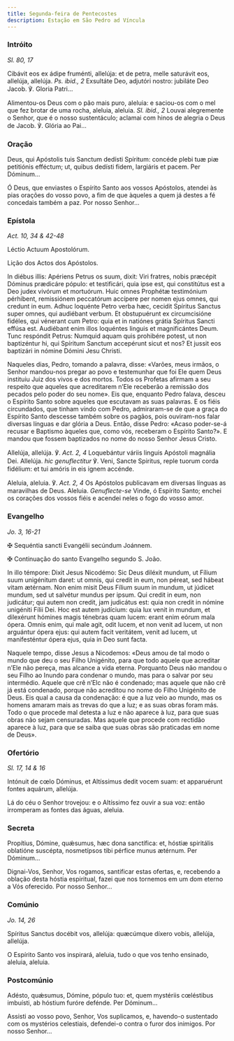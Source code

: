 ```yaml
---
title: Segunda-feira de Pentecostes
description: Estação em São Pedro ad Víncula
---
```


### Intróito

<em>Sl. 80, 17</em>

<div class="side-by-side not-content">

Cibávit eos ex ádipe fruménti, allelúja: et de petra, melle saturávit eos, allelúja, allelúja. <em>Ps. ibid., 2</em> Exsultáte Deo, adjutóri nostro: jubiláte Deo Jacob. ℣. Gloria Patri...

Alimentou-os Deus com o pão mais puro, aleluia: e saciou-os com o mel que fez brotar de uma rocha, aleluia, aleluia. <em>Sl. ibid., 2</em> Louvai alegremente o Senhor, que é o nosso sustentáculo; aclamai com hinos de alegria o Deus de Jacob. ℣. Glória ao Pai...

</div>

### Oração

<div class="side-by-side not-content">

Deus, qui Apóstolis tuis Sanctum dedísti Spíritum: concéde plebi tuæ piæ petitiónis efféctum; ut, quibus dedísti fidem, largiáris et pacem. Per Dóminum...

Ó Deus, que enviastes o Espírito Santo aos vossos Apóstolos, atendei às pias orações do vosso povo, a fim de que àqueles a quem já destes a fé concedais também a paz. Por nosso Senhor...

</div>

### Epístola

<em>Act. 10, 34 & 42-48</em>

<div class="side-by-side not-content">

Léctio Actuum Apostolórum.

Lição dos Actos dos Apóstolos.

In diébus illis: Apériens Petrus os suum, dixit: Viri fratres, nobis præcépit Dóminus prædicáre pópulo: et testificári, quia ipse est, qui constitútus est a Deo judex vivórum et mortuórum. Huic omnes Prophétæ testimónium pérhibent, remissiónem peccatórum accípere per nomen ejus omnes, qui credunt in eum. Adhuc loquénte Petro verba hæc, cecidit Spíritus Sanctus super omnes, qui audiébant verbum. Et obstupuérunt ex circumcisióne fidéles, qui vénerant cum Petro: quia et in natiónes grátia Spíritus Sancti effúsa est. Audiébant enim illos loquéntes linguis et magnificántes Deum. Tunc respóndit Petrus: Numquid aquam quis prohibére potest, ut non baptizéntur hi, qui Spíritum Sanctum accepérunt sicut et nos? Et jussit eos baptizári in nómine Dómini Jesu Christi.

Naqueles dias, Pedro, tomando a palavra, disse: «Varões, meus irmãos, o Senhor mandou-nos pregar ao povo e testemunhar que foi Ele quem Deus instituiu Juiz dos vivos e dos mortos. Todos os Profetas afirmam a seu respeito que aqueles que acreditarem n’Ele receberão a remissão dos pecados pelo poder do seu nome». Eis que, enquanto Pedro falava, desceu o Espírito Santo sobre aqueles que escutavam as suas palavras. E os fiéis circundados, que tinham vindo com Pedro, admiraram-se de que a graça do Espírito Santo descesse também sobre os pagãos, pois ouviram-nos falar diversas línguas e dar glória a Deus. Então, disse Pedro: «Acaso poder-se-á recusar e Baptismo àqueles que, como vós, receberam o Espírito Santo?». E mandou que fossem baptizados no nome do nosso Senhor Jesus Cristo.

</div>

<div class="side-by-side not-content">

Allelúja, allelúja. ℣. <em>Act. 2, 4</em> Loquebántur váriis linguis Apóstoli magnália Dei. Allelúja. <em>hic genuflectitur</em> ℣. Veni, Sancte Spiritus, reple tuorum corda fidélium: et tui amóris in eis ignem accénde.

Aleluia, aleluia. ℣. <em>Act. 2, 4</em> Os Apóstolos publicavam em diversas línguas as maravilhas de Deus. Aleluia. <em>Genuflecte-se</em> Vinde, ó Espírito Santo; enchei os corações dos vossos fiéis e acendei neles o fogo do vosso amor.

</div>

### Evangelho

<em>Jo. 3, 16-21</em>

<div class="side-by-side not-content">

<span class="cross text-red-500">✠</span> Sequéntia sancti Evangélii secúndum Joánnem.

<span class="cross text-red-500">✠</span> Continuação do santo Evangelho segundo
S. João.

In illo témpore: Dixit Jesus Nicodémo: Sic Deus diléxit mundum, ut Fílium suum unigénitum daret: ut omnis, qui credit in eum, non péreat, sed hábeat vitam ætérnam. Non enim misit Deus Fílium suum in mundum, ut júdicet mundum, sed ut salvétur mundus per ipsum. Qui credit in eum, non judicátur; qui autem non credit, jam judicátus est: quia non credit in nómine unigéniti Fílii Dei. Hoc est autem judícium: quia lux venit in mundum, et dilexérunt hómines magis ténebras quam lucem: erant enim eórum mala ópera. Omnis enim, qui male agit, odit lucem, et non venit ad lucem, ut non arguántur ópera ejus: qui autem facit veritátem, venit ad lucem, ut manifesténtur ópera ejus, quia in Deo sunt facta.

Naquele tempo, disse Jesus a Nicodemos: «Deus amou de tal modo o mundo que deu o seu Filho Unigénito, para que todo aquele que acreditar n’Ele não pereça, mas alcance a vida eterna. Porquanto Deus não mandou o seu Filho ao Inundo para condenar o mundo, mas para o salvar por seu intermédio. Aquele que crê n’Elc não é condenado; mas aquele que não crê já está condenado, porque não acreditou no nome do Filho Unigénito de Deus. Eis qual a causa da condenação: é que a luz veio ao mundo, mas os homens amaram mais as trevas do que a luz; e as suas obras foram más. Todo o que procede mal detesta a luz e não aparece à luz, para que suas obras não sejam censuradas. Mas aquele que procede com rectidão aparece à luz, para que se saiba que suas obras são praticadas em nome de Deus».

</div>

### Ofertório

<em>Sl. 17, 14 & 16</em>

<div class="side-by-side not-content">

Intónuit de cœlo Dóminus, et Altíssimus dedit vocem suam: et apparuérunt fontes aquárum, allelúja.

Lá do céu o Senhor trovejou: e o Altíssimo fez ouvir a sua voz: então irromperam as fontes das águas, aleluia.

</div>

### Secreta

<div class="side-by-side not-content">

Propítius, Dómine, quǽsumus, hæc dona sanctífica: et, hóstiæ spiritális oblatióne suscépta, nosmetípsos tibi pérfice munus ætérnum. Per Dóminum...

Dignai-Vos, Senhor, Vos rogamos, santificar estas ofertas, e, recebendo a oblação desta hóstia espiritual, fazei que nos tornemos em um dom eterno a Vós oferecido. Por nosso Senhor...

</div>

### Comúnio

<em>Jo. 14, 26</em>

<div class="side-by-side not-content">

Spíritus Sanctus docébit vos, allelúja: quæcúmque díxero vobis, allelúja, allelúja.

O Espírito Santo vos inspirará, aleluia, tudo o que vos tenho ensinado, aleluia, aleluia.

</div>

### Postcomúnio

<div class="side-by-side not-content">

Adésto, quǽsumus, Dómine, pópulo tuo: et, quem mystériis cœléstibus imbuísti, ab hóstium furóre defénde. Per Dóminum...

Assisti ao vosso povo, Senhor, Vos suplicamos, e, havendo-o sustentado com os mystérios celestiais, defendei-o contra o furor dos inimigos. Por nosso Senhor...

</div>
